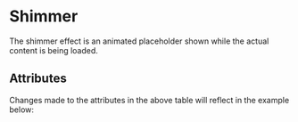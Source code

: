 

<Meta of={ShimmerStories} />

# Shimmer

The shimmer effect is an animated placeholder shown while the actual content is being loaded.

## Attributes

<ArgsTable story={PRIMARY_STORY} />
Changes made to the attributes in the above table will reflect in the example
below:
<Primary />
